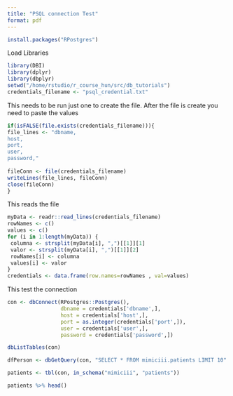```yaml
---
title: "PSQL connection Test"
format: pdf
---
```


```r
install.packages("RPostgres")
```

Load Libraries

```r
library(DBI)
library(dplyr)
library(dbplyr)
setwd("/home/rstudio/r_course_hun/src/db_tutorials")
credentials_filename <- "psql_credential.txt"
```

This needs to be run just one to create the file. After the file is create you need to paste the values

```r
if(isFALSE(file.exists(credentials_filename))){
file_lines <- "dbname,
host,
port,
user,
password,"
    
fileConn <- file(credentials_filename)
writeLines(file_lines, fileConn)
close(fileConn)
}

```

This reads the file

```r
myData <- readr::read_lines(credentials_filename)
rowNames <- c()
values <- c()
for (i in 1:length(myData)) {
 columna <- strsplit(myData[i], ",")[[1]][1]
 valor <- strsplit(myData[i], ",")[[1]][2]
 rowNames[i] <- columna
 values[i] <- valor
} 
credentials <- data.frame(row.names=rowNames , val=values)
```

This test the connection

```r
con <- dbConnect(RPostgres::Postgres(),
                 dbname = credentials['dbname',], 
                 host = credentials['host',],
                 port = as.integer(credentials['port',]),
                 user = credentials['user',],
                 password = credentials['password',])

dbListTables(con)
```

```r
dfPerson <- dbGetQuery(con, "SELECT * FROM mimiciii.patients LIMIT 10" )
```

```r
patients <- tbl(con, in_schema("mimiciii", "patients"))
```

```r
patients %>% head()
```
